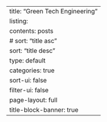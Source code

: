 ---
title: "Green Tech Engineering"
listing:
  contents: posts
#  sort: "title asc"
  sort: "title desc"
  type: default
  categories: true
  sort-ui: false
  filter-ui: false
page-layout: full
title-block-banner: true
---